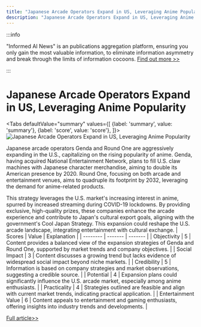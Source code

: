 ```yaml
---
title: "Japanese Arcade Operators Expand in US, Leveraging Anime Popularity"
description: "Japanese Arcade Operators Expand in US, Leveraging Anime Popularity"
---
```



:::info

"Informed AI News" is an publications aggregation platform, ensuring you only gain the most valuable information, to eliminate information asymmetry and break through the limits of information cocoons.  [Find out more >>](/docs/guides)

:::

# Japanese Arcade Operators Expand in US, Leveraging Anime Popularity


<Tabs
	defaultValue="summary"
	values={[
	{label: 'summary', value: 'summary'},
	{label: 'score', value: 'score'},
]}>
<TabItem value="summary">
<img
  src="https://image.informedainews.com/2024/06/Ent-qUr-1718077479-0.jpg"
  alt="Japanese Arcade Operators Expand in US, Leveraging Anime Popularity"
/>



Japanese arcade operators Genda and Round One are aggressively expanding in the U.S., capitalizing on the rising popularity of anime. Genda, having acquired National Entertainment Network, plans to fill U.S. claw machines with Japanese character merchandise, aiming to double its American presence by 2020. Round One, focusing on both arcade and entertainment venues, aims to quadruple its footprint by 2032, leveraging the demand for anime-related products.

This strategy leverages the U.S. market's increasing interest in anime, spurred by increased streaming during COVID-19 lockdowns. By providing exclusive, high-quality prizes, these companies enhance the arcade experience and contribute to Japan's cultural export goals, aligning with the government's Cool Japan Strategy. This expansion could reshape the U.S. arcade landscape, integrating entertainment with cultural exchange.
</TabItem>
<TabItem value="score">
	| Scores     | Value   | Explanation |
	| -------- | ------- | ------- |
	| Objectivity  | 5    | Content provides a balanced view of the expansion strategies of Genda and Round One, supported by market trends and company objectives.    |
	| Social Impact | 3     | Content discusses a growing trend but lacks evidence of widespread social impact beyond niche markets.    |
	| Credibility    | 5    | Information is based on company strategies and market observations, suggesting a credible source.    |
	| Potential    | 4    | Expansion plans could significantly influence the U.S. arcade market, especially among anime enthusiasts.    |
	| Practicality    | 4    | Strategies outlined are feasible and align with current market trends, indicating practical application.    |
	| Entertainment Value    | 6    | Content appeals to entertainment and gaming enthusiasts, offering insights into industry trends and developments.    |
</TabItem>
</Tabs>

[Full article>>](https://asia.nikkei.com/Business/Media-Entertainment/Japanese-arcade-giants-aim-to-sink-claws-into-U.S.-market)
